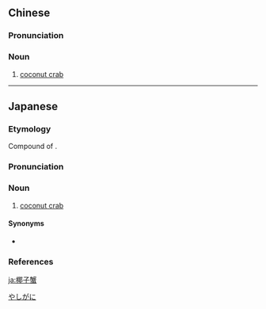 ==Chinese==
{{zh-forms|type=21}}

===Pronunciation===
{{zh-pron
|m=椰zixiè
|cat=n
}}

===Noun===
{{zh-noun}}

# [[coconut crab]]

{{zh-cat|Crabs}}

----

==Japanese==
{{wikipedia|lang=ja}}
{{ja-kanjitab|や|し|かに|k3=がに}}

===Etymology===
Compound of {{affix|sort=やしがに|ja|椰子|tr1=yashi|t1=palm|蟹|tr2=kani|t2=crab}}. {{rendaku2|sort=やしがに|kani|gani}}

===Pronunciation===
{{ja-pron|やしがに|acc=2|acc_ref=DJR,NHK}}

===Noun===
{{ja-noun|やしがに|ヤシガニ}}

# [[coconut crab]]

====Synonyms====
* {{ja-r|まっかん蟹|まっかんがに}}

===References===
<references/>

[[Category:ja:Crabs|やしがに]]

[[ja:椰子蟹]]